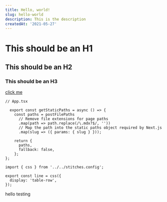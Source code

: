 ```yaml
---
title: Hello, world!
slug: hello-world
description: This is the description
createdAt: '2021-05-27'
---
```


# This should be an H1

## This should be an H2

### This should be an H3

[click me](https://jakequinter.io/)

```
// App.tsx

  export const getStaticPaths = async () => {
    const paths = postFilePaths
      // Remove file extensions for page paths
      .map(path => path.replace(/\.mdx?$/, ''))
      // Map the path into the static paths object required by Next.js
      .map(slug => ({ params: { slug } }));

    return {
      paths,
      fallback: false,
    };
};
```

```
import { css } from '../../stitches.config';

export const line = css({
  display: 'table-row',
});
```

hello testing
